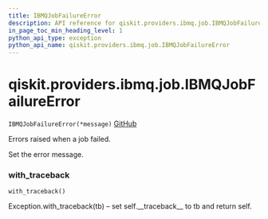 ```yaml
---
title: IBMQJobFailureError
description: API reference for qiskit.providers.ibmq.job.IBMQJobFailureError
in_page_toc_min_heading_level: 1
python_api_type: exception
python_api_name: qiskit.providers.ibmq.job.IBMQJobFailureError
---
```


# qiskit.providers.ibmq.job.IBMQJobFailureError

<span id="qiskit.providers.ibmq.job.IBMQJobFailureError" />

`IBMQJobFailureError(*message)` [GitHub](https://github.com/qiskit/qiskit-ibmq-provider/tree/stable/0.15/qiskit/providers/ibmq/job/exceptions.py "view source code")

Errors raised when a job failed.

Set the error message.

### with\_traceback

<span id="qiskit.providers.ibmq.job.IBMQJobFailureError.with_traceback" />

`with_traceback()`

Exception.with\_traceback(tb) – set self.\_\_traceback\_\_ to tb and return self.


